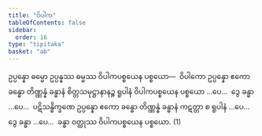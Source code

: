 ```yaml
---
title: "ဝိပါက"
tableOfContents: false
sidebar:
  order: 16
type: "tipitaka"
basket: "ab"
---
```



<DynamicBreadcrumb />

<Division number="13">

<Paragraph number="2611">
ဥပ္ပန္နော ဓမ္မော ဥပ္ပန္နဿ ဓမ္မဿ ဝိပါကပစ္စယေန ပစ္စယော—  ဝိပါကော ဥပ္ပန္နော ဧကော ခန္ဓော တိဏ္ဏန္နံ ခန္ဓာနံ စိတ္တသမုဋ္ဌာနာနဉ္စ ရူပါနံ ဝိပါကပစ္စယေန ပစ္စယော …ပေ…  ဒွေ ခန္ဓာ …ပေ…  ပဋိသန္ဓိက္ခဏေ ဥပ္ပန္နော ဧကော ခန္ဓော တိဏ္ဏန္နံ ခန္ဓာနံ ကဋတ္တာ စ ရူပါနံ …ပေ…  ဒွေ ခန္ဓာ …ပေ…  ခန္ဓာ ဝတ္ထုဿ ဝိပါကပစ္စယေန ပစ္စယော. (1)
</Paragraph>
</Division>